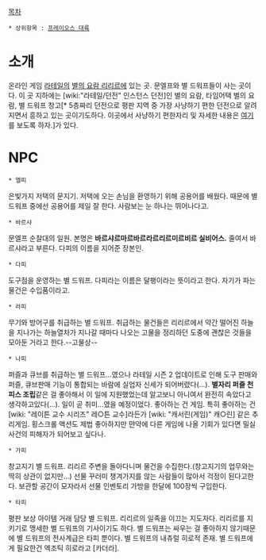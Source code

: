 [[목차]]

 * 상위항목 : [[프레이오스 대륙]]

= 소개 =
온라인 게임 [[라테일]]의 [[별의 요람 리리르]]에 있는 곳. 문엘프와 별 드워프들이 사는 곳이다.
이 곳 지하에는 [wiki:"라테일/던전" 인스턴스 던전]인 별의 요람, 타임어택 별의 요람, 별 드워프 창고[* 5층짜리 던전으로 평판 지역 중 가장 사냥하기 편한 던전으로 알려지면서 흥하고 있는 곳이기도하다. 이곳에서 사냥하기 편한자리 및 자세한 내용은 [http://ehdgml328.blog.me/70152009171 여기]를 보도록 하자.]가 있다.
= NPC =
 * 엘피
은빛가지 저택의 문지기.
저택에 오는 손님을 환영하기 위해 공용어를 배웠다. 때문에 별 드워프 중에선 공용어를 제일 잘 한다. 사람보는 눈 하나는 뛰어나다고.
 * 바르샤
문엘프 순찰대의 일원. 본명은 '''바르샤르마르바르라르리르미르비르 실비어스.''' 줄여서 바르샤라고 부른다. 다피의 이름을 지어준 장본인.
 * 다피
도구점을 운영하는 별 드워프. 다피라는 이름은 달팽이라는 뜻이라고 한다. 자기가 파는 물건은 수입품이라고.
 * 라피
무기와 방어구를 취급하는 별 드워프. 취급하는 물건들은 리리르에서 약간 떨어진 하늘을 지나가는 하늘열차가 지나갈 때마다 나오는 고물을 정리하던 도중에 괜찮은 것들을 모아둔 거라고 한다.--고물상--
 * 나피
퍼즐과 큐브를 취급하는 별 드워프...였으나 라테일 시즌 2 업데이트로 인해 도구 판매와 퍼즐, 큐브판매 기능이 통합되는 바람에 실업자 신세가 되어버렸다(...). '''별자리 퍼즐 천피스 조립'''같은 걸 좋아해서 이 일에 지원했었는데 알고보니 아니여서 완전히 속았다고 생각하고있다(...). 일이 곧 취미...였을 예정이었다. 좋아하는 건 게임. 특히 좋아하는 건 [wiki: "레이튼 교수 시리즈" 레○튼 교수]라든가 [wiki: "캐서린(게임)" 캐○린] 같은 추리게임. 횡스크롤 액션도 제법 좋아하지만 먄약에 다른 게임에 나올 기회가 있다면 밀실사건의 피해자가 되어보고 싶다나. 
 * 가피
창고지기 별 드워프. 리리르 주변을 돌아다니며 물건을 수집한다.(창고지기의 업무와는 딱히 상관이 없지만...) 선물 꾸러미 챙겨가지를 않는 사람들이 많아서 걱정이 된다고한다. 보관할 공간이 모자라서 선물 인벤토리 가방을 한달에 100장씩 구입한다.
 * 타피
평판 보상 아이템 거래 담당 별 드워프.
리리르의 일족을 이끄는 지도자다. 리리르를 지키기로 맹세한 별 드워프의 기사이기도 하다. 별 드워프는 싸우는 걸 좋아하지 않기때문에 별 드워프의 전사계급은 타피 뿐이다. 별 드워프의 내츄럴 히로적 존재. 별 드워프에게 필요한건 엑조틱 히로라고 [카더라].
